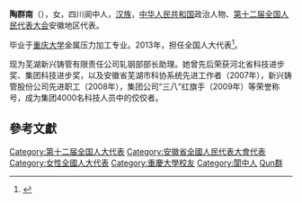 '''陶群南'''（{{bd|1968年||}}），女，四川阆中人，[[汉族|汉族]]，[[中华人民共和国|中华人民共和国]]政治人物、[[第十二届全国人民代表大会|第十二届全国人民代表大会]]安徽地区代表。

毕业于[[重庆大学|重庆大学]]金属压力加工专业。2013年，担任全国人大代表<ref>{{cite news|title=全国人大代表信息-陶群南|url= http://210.82.31.1:8084/delegate/viewDelegate.action?dbid=121013|accessdate=2013-04-05|newspaper=全国人大网|archive-url=https://web.archive.org/web/20160305234559/http://www.npc.gov.cn/delegate/viewDelegate.action?dbid=121013|archive-date=2016-03-05|dead-url=yes}}</ref>。

现为芜湖新兴铸管有限责任公司轧钢部部长助理。她曾先后荣获河北省科技进步奖、集团科技进步奖，以及安徽省芜湖市科协系统先进工作者（2007年），新兴铸管股份公司先进职工（2008年），集团公司“三八”红旗手（2009年）等荣誉称号，成为集团4000名科技人员中的佼佼者。

==參考文獻==
{{reflist}}
{{中国政治人物小作品}}
{{DEFAULTSORT:Tao陶}}
[[Category:第十二届全国人大代表|Category:第十二届全国人大代表]]
[[Category:安徽省全國人民代表大會代表|Category:安徽省全國人民代表大會代表]]
[[Category:女性全國人大代表|Category:女性全國人大代表]]
[[Category:重慶大學校友|Category:重慶大學校友]]
[[Category:閬中人|Category:閬中人]]
[[Category:陶姓|Qun群]]